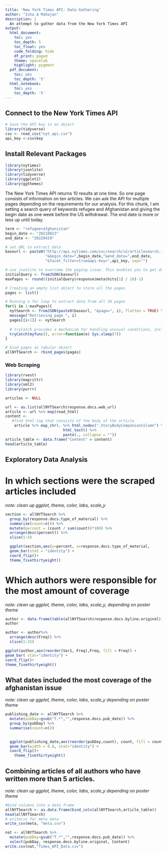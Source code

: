 ```yaml
---
title: 'New York Times API: Data Gathering'
author: "Isha A Mahajan"
description: |
  An attempt to gather data from the New York Times API
output:
  html_document:
    toc: yes
    toc_depth: 5
    toc_float: yes
    code_folding: hide
    df_print: paged
    theme: spacelab
    highlight: pygment
  pdf_document:
    toc: yes
    toc_depth: '5'
  html_notebook:
    toc: yes
    toc_depth: '5'
---
```


## Connect to the New York Times API

```r
# Save the API key in an object
library(tidyverse)
csv <- read_csv("nyt.api.csv")
api_key <-csv$key
```

## Install Relevant Packages 

```r
library(nytimes)
library(jsonlite)
library(tidyverse)
library(ggplot2)
library(ggthemes)
```

The New York Times API returns 10 results at one time. So one page consists of information on ten articles. We can ask the API for multiple pages depending on the requirements for our analysis. For this chunk, I am setting a search query of keywords refugee and Afghanistan and giving the begin date as one week before the US withdrawal. The end date is more or less up until today. 

```r
term <- "refugee+afghanistan"
begin_date <- "20210823"
end_date <- "20220419"

# set URL to extract data
baseurl <- paste0("http://api.nytimes.com/svc/search/v2/articlesearch.json?q=",term,
                  "&begin_date=",begin_date,"&end_date=",end_date,
                  "&facet_filter=true&api-key=",api_key, sep="")

# use jsonlite to overcome the paging issue. This enables you to get data for each page. 
initialQuery <- fromJSON(baseurl)
maxPages <- round((initialQuery$response$meta$hits[1] / 10)-1) 
```


```r
# Creating an empty list object to store all the pages
pages <- list()

# Running a for loop to extract data from all 39 pages
for(i in 1:maxPages){
  nytSearch <- fromJSON(paste0(baseurl, "&page=", i), flatten = TRUE) %>% data.frame() 
  message("Retrieving page ", i)
  pages[[i+1]] <- nytSearch 
  
  # tryCatch provides a mechanism for handling unusual conditions, including errors and warnings.
  tryCatch(myfunc(), error=function(e) Sys.sleep(7)) 
}
```

```r
# bind pages as tabular object
allNYTSearch <- rbind_pages(pages)
```

### Web Scraping 

```r
library(rvest)
library(magrittr)
library(xml2)
library(purrr)

articles <- NULL

url <- as.list(allNYTSearch$response.docs.web_url)
article <- url %>% map(read_html)
content <-
   #find html tag that consists of the body of the article
    article %>% map_chr(. %>% html_nodes(".StoryBodyCompanionColumn") %>% 
                          html_text() %>% 
                          paste(., collapse = ""))
article_table <- data.frame("Content" = content)
head(article_table)
```


## Exploratory Data Analysis

# In which sections were the scraped articles included

*note: clean up ggplot, theme, color, labs, scale_y*

```r
section <- allNYTSearch %>% 
  group_by(response.docs.type_of_material) %>%
  summarize(count=n()) %>%
  mutate(percent = (count / sum(count))*100) %>% 
  arrange(desc(percent)) %>% 
  slice(1:5)

  ggplot(section,aes(y=percent, x=response.docs.type_of_material,         fill=response.docs.type_of_material)) +
  geom_bar(stat = "identity") + 
  coord_flip()+ 
  theme_fivethirtyeight()
```


# Which authors were responsible for the most amount of coverage

*note: clean up ggplot, theme, color, labs, scale_y, depending on poster theme*

```r
author <- data.frame(table(allNYTSearch$response.docs.byline.original))
author

author <- author%>% 
  arrange(desc(Freq)) %>% 
  slice(1:15) 

ggplot(author,aes(reorder(Var1, Freq),Freq, fill = Freq)) + 
geom_bar( stat="identity") +   
coord_flip()+
theme_fivethirtyeight()
```

## What dates included the most coverage of the afghanistan issue 
*note: clean up ggplot, theme, color, labs, scale_y depending on poster theme*

```r
publishing_date <- allNYTSearch %>%
  mutate(pubDay=gsub("T.*","",response.docs.pub_date)) %>%
  group_by(pubDay) %>%
  summarise(count=n()) 

  
  ggplot(publishing_date,aes(reorder(pubDay,count), count, fill = count)) + 
  geom_bar(width = 0.8, stat="identity") + 
  coord_flip()+
    theme_fivethirtyeight()
```

## Combining articles of all authors who have written more than 5 articles.
*note: clean up ggplot, theme, color, labs, scale_y depending on poster theme*

```r
#bind columns into a data frame
allNYTSearch <- as.data.frame(bind_cols(allNYTSearch,article_table))
head(allNYTSearch)
# writecsv for meta data
write_csv(meta, "meta.csv")
```


```r
nat <- allNYTSearch %>% 
  mutate(pubDay=gsub("T.*","",response.docs.pub_date)) %>% 
  select(pubDay, response.docs.byline.original, Content)
write.csv(nat,"Times_API_Data.csv")
```

